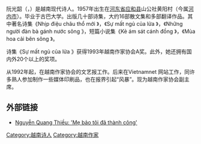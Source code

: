{{multiple issues|
{{copyedit|time=2015-01-20T15:31:02+00:00}}
{{expand|time=2015-01-20T15:31:02+00:00}}
{{unreferenced|time=2015-01-20T15:31:02+00:00}}
}}
阮光韶（{{lang|vi|Nguyễn Quang Thiều}}，{{bd|1957年|||}}）是越南现代诗人。1957年出生在[[河东省|河东省]][[应和县|应和县]]山公社黄阳村（今属[[河内市|河内市]]）。毕业于古巴大学。出版几十部诗集，大约16部散文集和多部翻译作品。其中著名诗集《Nhịp điệu châu thổ mới 》，《Sự mất ngủ của lửa 》，《Những người đàn bà gánh nước sông 》，短篇小说集《Kẻ ám sát cánh đồng 》，《Mùa hoa cải bên sông 》。

诗集《Sự mất ngủ của lửa 》获得1993年越南作家协会A奖。此外，她还拥有国内外20个以上的奖项。

从1992年起，在越南作家协会的文艺报工作。后来在Vietnamnet 网站工作，同许多熟人参加制作一些媒体印刷品，也在报界引起“风暴”。现为越南作家协会副主席。
== 外部链接 ==
*[http://baodatviet.vn/van-hoa/goc-nhin-van-hoa/nguyen-quang-thieu-me-bao-toi-da-thanh-cong-2362130/ Nguyễn Quang Thiều: 'Mẹ bảo tôi đã thành công'] {{Wayback|url=http://baodatviet.vn/van-hoa/goc-nhin-van-hoa/nguyen-quang-thieu-me-bao-toi-da-thanh-cong-2362130/ |date=20150120163644 }}

[[Category:越南诗人|Category:越南诗人]]
[[Category:越南作家|Category:越南作家]]